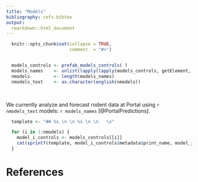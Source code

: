 ```yaml
---
title: "Models"
bibliography: refs.bibtex
output: 
  rmarkdown::html_document 
---
```


```r

  knitr::opts_chunk$set(collapse = TRUE,
                        comment  = "#>")


  models_controls <- prefab_models_controls( )
  models_names    <- unlist(lapply(lapply(models_controls, getElement, "metadata"), getElement, "print_name"))
  nmodels         <- length(models_names)
  nmodels_text    <- as.character(english(nmodels))


```

<br>

We currently analyze and forecast rodent data at Portal using `r nmodels_text` models: `r models_names` [@PortalPredictions]. 


```r

  template <- "## %s \n \n %s \n \n   \n"

  for (i in 1:nmodels) {
    model_i_controls <- models_controls[[i]]
    cat(sprintf(template, model_i_controls$metadata$print_name, model_i_controls$metadata$text))
  }
```

# References
